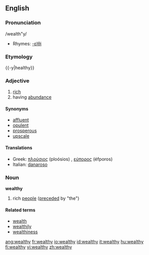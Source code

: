 ==English==

===Pronunciation===
/wealth"y/
*Rhymes: [[Rhymes:English:-ɛlθi|-ɛlθi]]

===Etymology===
{{-y|healthy}}

===Adjective===
{{wikipedia}}
{{en-adj-both-y|wealth}}

# [[rich]]
# having [[abundance]]

====Synonyms====
* [[affluent]]
* [[opulent]]
* [[prosperous]]
* [[upscale]]

====Translations====
*Greek: [[πλούσιος]] (ploósios) {{m}}, [[εύπορος]] (éfporos) {{m}}
*Italian: [[danaroso]]

===Noun===
'''wealthy'''
# rich [[people]] ([[precede]]d by "the")

====Related terms====
* [[wealth]]
* [[wealthily]]
* [[wealthiness]]

[[ang:wealthy]]
[[fr:wealthy]]
[[io:wealthy]]
[[id:wealthy]]
[[it:wealthy]]
[[hu:wealthy]]
[[fi:wealthy]]
[[vi:wealthy]]
[[zh:wealthy]]